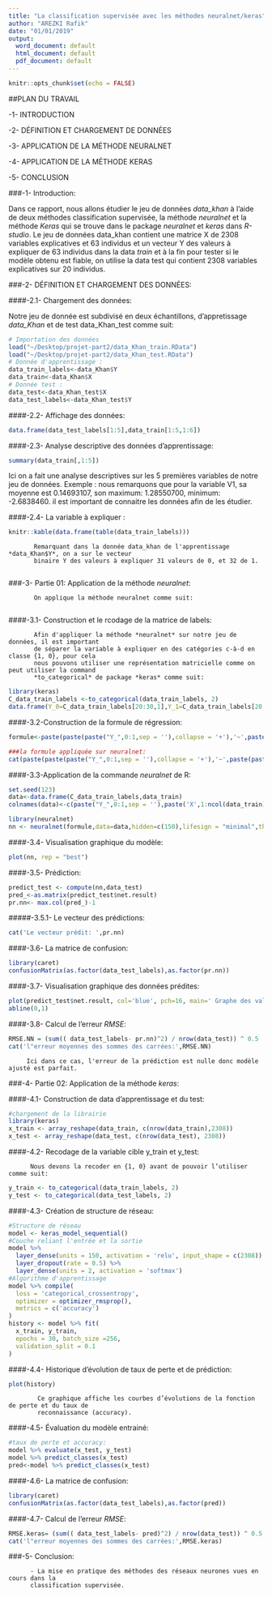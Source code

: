 ```yaml
---
title: "La classification supervisée avec les méthodes neuralnet/keras"
author: "AREZKI Rafik"
date: "01/01/2019"
output:
  word_document: default
  html_document: default
  pdf_document: default
---
```


```r
knitr::opts_chunk$set(echo = FALSE)
```

##PLAN DU TRAVAIL

-1- INTRODUCTION

-2- DÉFINITION ET CHARGEMENT DE DONNÉES

-3- APPLICATION DE LA MÉTHODE NEURALNET

-4- APPLICATION DE LA MÉTHODE KERAS

-5- CONCLUSION 



###-1- Introduction: 

Dans ce rapport, nous allons étudier le jeu de données *data_khan* à l’aide de deux méthodes
classification supervisée, la méthode *neuralnet* et la méthode *Keras* qui se trouve dans 
le package *neuralnet* et *keras* dans *R-studio*. Le jeu de données data_khan 
contient une matrice X de 2308 variables explicatives et 63 individus et un vecteur Y 
des valeurs à expliquer de 63 individus dans la data *train* et à la fin pour tester
si le modèle obtenu est fiable, on utilise la data test qui contient 2308 variables explicatives 
sur 20 individus.

###-2- DÉFINITION ET CHARGEMENT DES DONNÉES:

####-2.1- Chargement des données:

Notre jeu de donnée est subdivisé en deux échantillons, d'appretissage *data_Khan* et
de test data_Khan_test comme suit:

```r
# Importation des données
load("~/Desktop/projet-part2/data_Khan_train.RData")
load("~/Desktop/projet-part2/data_Khan_test.RData")
# Donnée d'apprentissage :
data_train_labels<-data_Khan$Y
data_train<-data_Khan$X
# Donnée test :
data_test<-data_Khan_test$X
data_test_labels<-data_Khan_test$Y
```

####-2.2- Affichage des données:

```r
data.frame(data_test_labels[1:5],data_train[1:5,1:6])
```


####-2.3- Analyse descriptive des données d'apprentissage:

```r
summary(data_train[,1:5])
```

Ici on a fait une analyse descriptives sur les 5 premières variables de notre jeu de données. 
Exemple : nous remarquons que pour la variable V1, sa moyenne est 0.14693107, son maximum: 
1.28550700, minimum: -2.6838460. il est important de connaitre les données afin de les étudier. 
        
####-2.4- La variable à expliquer : 

```r
knitr::kable(data.frame(table(data_train_labels)))
```

           Remarquant dans la donnée data_khan de l'apprentissage *data_Khan$Y*, on a sur le vecteur 
           binaire Y des valeurs à expliquer 31 valeurs de 0, et 32 de 1. 
          

###-3- Partie 01:  Application de la méthode *neuralnet*:

           On applique la méthode neuralnet comme suit:
           
####-3.1- Construction et le rcodage de la matrice de labels:

           Afin d'appliquer la méthode *neuralnet* sur notre jeu de données, il est important 
           de séparer la variable à expliquer en des catégories c-à-d en classe {1, 0}, pour cela
           nous pouvons utiliser une représentation matricielle comme on peut utiliser la command
           *to_categorical* de package *keras* comme suit:  

```r
library(keras)
C_data_train_labels <-to_categorical(data_train_labels, 2)
data.frame(Y_0=C_data_train_labels[20:30,1],Y_1=C_data_train_labels[20:30,2])
```

      
####-3.2-Construction de la formule de régression:

```r
formule<-paste(paste(paste("Y_",0:1,sep = ''),collapse = '+'),'~',paste(paste('X',1:ncol(data_train),sep=''), collapse='+'), sep='')

###la formule appliquée sur neuralnet:
cat(paste(paste(paste("Y_",0:1,sep = ''),collapse = '+'),'~',paste(paste('X',1:20,sep=''), collapse='+'), sep=''),'...',"X2308")
```

####-3.3-Application de la commande *neuralnet* de R:

```r
set.seed(123)
data<-data.frame(C_data_train_labels,data_train)
colnames(data)<-c(paste("Y_",0:1,sep = ''),paste('X',1:ncol(data_train),sep=''))
```

        
```r
library(neuralnet)
nn <- neuralnet(formule,data=data,hidden=c(150),lifesign = "minimal",threshold=0.01, linear.output=FALSE)
```

####-3.4- Visualisation graphique du modèle:

```r
plot(nn, rep = "best")
```

####-3.5- Prédiction:

```r
predict_test <- compute(nn,data_test)
pred_<-as.matrix(predict_test$net.result)
pr.nn<- max.col(pred_)-1
```

#####-3.5.1- Le vecteur des prédictions:

```r
cat('Le vecteur prédit: ',pr.nn)
```

####-3.6- La matrice de confusion:

```r
library(caret)
confusionMatrix(as.factor(data_test_labels),as.factor(pr.nn))
```


####-3.7- Visualisation graphique des données prédites:

```r
plot(predict_test$net.result, col='blue', pch=16, main=' Graphe des valeurs prédites')
abline(0,1)
```


####-3.8- Calcul de l'erreur *RMSE*:


```r
RMSE.NN = (sum(( data_test_labels- pr.nn)^2) / nrow(data_test)) ^ 0.5
cat('l"erreur moyennes des sommes des carrées:',RMSE.NN)
```

         Ici dans ce cas, l'erreur de la prédiction est nulle donc modèle ajusté est parfait.
    
    
###-4- Partie 02: Application de la méthode *keras*: 

####-4.1- Construction de data d'apprentissage et du test:

```r
#chargement de la librairie
library(keras)
x_train <- array_reshape(data_train, c(nrow(data_train),2308))
x_test <- array_reshape(data_test, c(nrow(data_test), 2308))
```

####-4.2- Recodage de la variable cible y_train et y_test:

          Nous devons la recoder en {1, 0} avant de pouvoir l’utiliser comme suit:

```r
y_train <- to_categorical(data_train_labels, 2)
y_test <- to_categorical(data_test_labels, 2)
```

####-4.3- Création de structure de réseau: 

```r
#Structure de réseau
model <- keras_model_sequential() 
#Couche reliant l'entrée et la sortie
model %>% 
  layer_dense(units = 150, activation = 'relu', input_shape = c(2308)) %>% 
  layer_dropout(rate = 0.5) %>% 
  layer_dense(units = 2, activation = 'softmax')
#Algorithme d'apprentissage
model %>% compile(
  loss = 'categorical_crossentropy',
  optimizer = optimizer_rmsprop(),
  metrics = c('accuracy')
)
history <- model %>% fit(
  x_train, y_train, 
  epochs = 30, batch_size =256, 
  validation_split = 0.1
)
```

####-4.4- Historique d'évolution de taux de perte et de prédiction: 

```r
plot(history)
```

            Ce graphique affiche les courbes d’évolutions de la fonction de perte et du taux de 
            reconnaissance (accuracy).

####-4.5- Évaluation du modèle entrainé:

```r
#taux de perte et accuracy:
model %>% evaluate(x_test, y_test)
model %>% predict_classes(x_test)
pred<-model %>% predict_classes(x_test)
```

####-4.6- La matrice de confusion:

```r
library(caret)
confusionMatrix(as.factor(data_test_labels),as.factor(pred))
```

####-4.7- Calcul de l'erreur *RMSE*:

```r
RMSE.keras= (sum(( data_test_labels- pred)^2) / nrow(data_test)) ^ 0.5
cat('l"erreur moyennes des sommes des carrées:',RMSE.keras)
```

###-5- Conclusion:

          - La mise en pratique des méthodes des réseaux neurones vues en cours dans la
          classification supervisée. 
